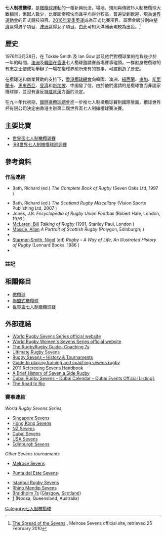 {{infobox sport 
| image      = Rugby Sevens Melbourne 2006.jpg
| imagesize  = 300px
| caption    = [[2006年英聯邦運動會|2006年英聯邦運動會]]的七人制橄欖球比賽
| union      = [[國際橄欖球總會|國際橄欖球總會]]
| nickname   =  
| first      = 1883年
| registered = 
| clubs      = 
| contact    = 全接觸
| team       = 7人
| mgender    = 獨立比賽
| category   = 團隊運動, 室外, [[橄欖球|橄欖球]]的變種
| equipment  = [[足球_(球)#橄欖球|橄欖球]]
| venue      = 
| olympic    = [[2016年夏季奧林匹克運動會|2016年夏季奧林匹克運動會]]
}}

'''七人制橄欖球'''，是[[橄欖球|橄欖球]]運動的一種新興玩法，場地、規則與傳統15人制橄欖球大致相同，但因人數少，比賽節奏較快而且平均得分較高，普遍受到歡迎，現為[[世界運動會|世界運動會]]的正式競技項目。[[2016年夏季奧林匹克運動會|2016年夏季奧運]]成為正式比賽項目，首面金牌分別由[[斐濟|斐濟]]贏得男子項目、[[澳洲|澳洲]]贏得女子項目。由此可知大洋洲表現較為出色。<ref>[http://www.melrose7s.com/history/spread.html The Spread of the Sevens] {{Wayback|url=http://www.melrose7s.com/history/spread.html |date=20110714071807 }}, Melrose Sevens official site, retrieved 25 February 2010</ref>

== 歷史 ==
1976年3月28日，在 Tokkie Smith 及 Ian Gow 談及他們對欖球業的抱負後少於一年的時間，[[澳洲|澳洲]]及[[韓國|韓國]]在[[香港|香港]]七人欖球邀請賽首場賽事碰頭。一群獻身橄欖球的有志之士便成功舉辦了一場在欖球界前所未有的賽事，可謂創造了歷史。 

在欖球迷和商業贊助的支持下，[[香港欖球總會|香港欖球總會]]向韓國、澳洲、[[紐西蘭|紐西蘭]]、[[東加|東加]]、[[斯里蘭卡|斯里蘭卡]]、[[馬來西亞|馬來西亞]]、[[斐濟|斐濟]]和[[新加坡|新加坡]]、中国發了信，由於他們邀請的是欖球會而非國家欖球隊，並沒有違反[[特威肯漢|特威肯漢]]方面的決定。 

在九十年代初期，[[國際橄欖球總會|國際橄欖球總會]]進一步推七人制橄欖球賽到國際層面，欖球世界杯有限公司決定由香港主辦第二屆世界盃七人制橄欖球賽決賽。

== 主要比賽 ==
*[[世界盃七人制橄欖球賽|世界盃七人制橄欖球賽]]
*[[IRB世界七人制橄欖球巡迴賽|IRB世界七人制橄欖球巡迴賽]]
==參考資料==

===作品連結===

* Bath, Richard (ed.) ''The Complete Book of Rugby'' (Seven Oaks Ltd, 1997 {{ISBN|1-86200-013-1}})
<!--<ref>{{cite book
 | editor-last = Bath | editor-first = Richard
 | date = 1997
 | title = Complete Book of Rugby
 | publisher = Seven Oaks Ltd
 | ISBN = 1-86200-013-1}}</ref> -->
* Bath, Richard (ed.) ''The Scotland Rugby Miscellany'' (Vision Sports Publishing Ltd, 2007 {{ISBN|1-905326-24-6}})
* Jones, J.R. ''Encyclopedia of Rugby Union Football'' (Robert Hale, London, 1976 {{ISBN|0-7091-5394-5}})
* [[Bill_McLaren|McLaren, Bill]] ''Talking of Rugby'' (1991, Stanley Paul, London {{ISBN|0-09-173875-X}})
* [[Allan_Massie|Massie, Allan]] ''A Portrait of Scottish Rugby'' (Polygon, Edinburgh; {{ISBN|0-904919-84-6}})
* {{cite book| last = Richards| first = Huw| authorlink = | coauthors = | title = A Game for Hooligans: The History of Rugby Union| publisher = [[Mainstream_Publishing|Mainstream Publishing]]| year = 2007| location = Edinburgh| pages = | url =https://archive.org/details/gameforhooligans0000rich| doi = | id = | isbn = 978-1-84596-255-5}}
* [[Nigel_Starmer-Smith|Starmer-Smith, Nigel]] (ed) ''Rugby – A Way of Life, An Illustrated History of Rugby'' (Lennard Books, 1986 {{ISBN|0-7126-2662-X}})
* {{cite book| last = Stubbs| first = Ray| authorlink = | coauthors = | title = The Sports Book| publisher = [[Dorling_Kindersley|Dorling Kindersley]]| year = 2009| location = | pages = | url = | doi = | id = | isbn = 978-1-4053-3697-0}}

===註記===

{{Reflist|colwidth=30em}}

== 相關條目 ==
* [[橄欖球|橄欖球]]
* [[聯盟式橄欖球|聯盟式橄欖球]]
* [[世界盃七人制橄欖球賽|世界盃七人制橄欖球賽]]
==外部連結==
{{Commons category|Rugby sevens}}
* [http://www.worldrugby.org/sevens-series World Rugby Sevens Series official website]{{Wayback|url=http://www.worldrugby.org/sevens-series |date=20161125111811 }}
* [http://www.worldrugby.org/womens-sevens-series World Rugby Women's Sevens Series official website]{{Wayback|url=http://www.worldrugby.org/womens-sevens-series |date=20171001222054 }}
* [https://web.archive.org/web/20090127011441/http://guide.rugbyrugby.com/Rugby%20Sections/Coaching/Coaching7s.asp The RugbyRugby Guide- Coaching 7s]
* [http://ur7s.com Ultimate Rugby Sevens]{{Wayback|url=http://ur7s.com/ |date=20180820074338 }}
* [https://web.archive.org/web/20181216232404/http://www.rugbysevens.co.uk/ Rugby Sevens – History & Tournaments]
* [http://www.rugbysevensguru.com Guide to playing training and coaching sevens rugby]{{Wayback|url=http://www.rugbysevensguru.com/ |date=20150630061544 }}
* [https://web.archive.org/web/20140109072649/http://www.scrrs.net/resources/usa-rugby-refereeing-sevens-handbook/ 2011 Refereeing Sevens Handbook]
* [https://web.archive.org/web/20070629182346/http://www.melrose7s.com/history/ned-haig.html A Brief History of Seven a Side Rugby]
* [https://web.archive.org/web/20120629033951/http://www.dubaicalendar.ae/en/event/events/emirates-airline-dubai-rugby-sevens-2012.html Dubai Rugby Sevens – Dubai Calendar – Dubai Events Official Listings]
* [https://web.archive.org/web/20130903235346/http://www.rugbysevensgold2016.com/ The Road to Rio]

===賽事連結===
{{Col-begin}}
{{Col-break}}
''World Rugby Sevens Series''
* [http://www.singapore7s.sg/ Singapore Sevens]{{Wayback|url=http://www.singapore7s.sg/ |date=20151027192512 }}
* [https://web.archive.org/web/20060305092015/http://www.hksevens.com/general-info/fact.htm Hong Kong Sevens]
* [https://web.archive.org/web/20100208082344/http://www.nzisevens.co.nz/ NZ Sevens]
* [http://www.dubairugby7s.com/ Dubai Sevens]{{Wayback|url=http://www.dubairugby7s.com/ |date=20110721184247 }}
* [https://web.archive.org/web/20060822000039/http://www.usasevens.com/ USA Sevens]
* [https://web.archive.org/web/20111128014357/http://www.edinburgh7s.com/ Edinburgh Sevens]

{{Col-break}}

''Other Sevens tournaments''
* [http://www.melrose7s.com/ Melrose Sevens]{{WebCite|url=https://www.webcitation.org/6EzQhk8Jw?url=http://www.melrose7s.com/ |date=20130309123518 |dateformat=iso }}
* {{es}} [https://web.archive.org/web/20091221071435/http://www.7punta.com/ Punta del Este Sevens]
* [http://www.istanbulsevens.com Istanbul Rugby Sevens]{{Wayback|url=http://www.istanbulsevens.com/ |date=20200807000606 }}
* [https://web.archive.org/web/20120326162034/http://www.rhinomendipsevens.co.uk/ Rhino Mendip Sevens]
* [http://www.braidholm7s.co.uk/ Braidholm 7s]{{Wayback|url=http://www.braidholm7s.co.uk/ |date=20100223081423 }} ([[Glasgow|Glasgow]], [[Scotland|Scotland]])
* [http://www.noosainternationalsevens.com.au]{{Wayback|url=http://www.noosainternationalsevens.com.au/ |date=20200708015731 }} (Noosa, Queensland, Australia)
{{col-end}}

{{IRB世界七人欖球巡迴賽}}
{{團隊運動}}
{{夏季奧運會比賽項目}}

[[Category:七人制橄欖球|Category:七人制橄欖球]]
